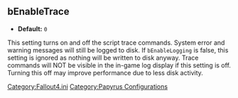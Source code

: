 <onlyinclude>
== bEnableTrace ==
* '''Default:''' <Code>0</Code>

This setting turns on and off the script trace commands.
System error and warning messages will still be logged to disk.
If <Code>bEnableLogging</Code> is false, this setting is ignored as nothing will be written to disk anyway.
Trace commands will NOT be visible in the in-game log display if this setting is off.
Turning this off may improve performance due to less disk activity.
</onlyinclude>


[[Category:Fallout4.ini]]
[[Category:Papyrus Configurations]]